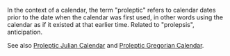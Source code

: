 In the context of a calendar, the term "proleptic" refers to calendar dates prior to the date when the calendar was first used, in other words using the calendar as if it existed at that earlier time. Related to "prolepsis", anticipation.

See also [[Proleptic Julian Calendar]] and [[Proleptic Gregorian Calendar]].